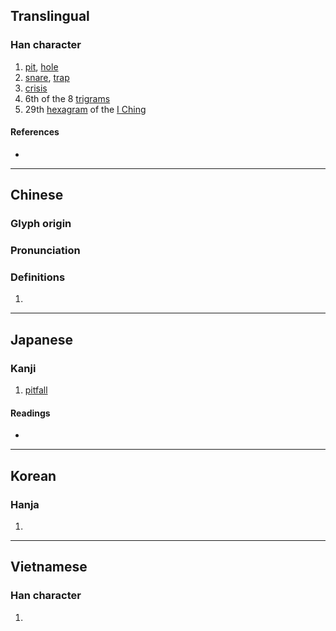 {{character info/new}}
{{also|☵}}
==Translingual==

===Han character===
{{Han char|rn=32|rad=土|as=04|sn=7|four=47182|canj=GNO|ids=⿰土欠}}

# [[pit]], [[hole]]
# [[snare]], [[trap]]
# [[crisis]]
# 6th of the 8 [[w:Ba Gua|trigrams]]
# 29th [[hexagram]] of the [[I Ching]]

====References====
* {{Han ref|kx=0225.120|dkj=04928|dj=0460.040|hdz=10425.040|uh=574E|ud=22350|bh=A7A2|bd=42914}}

----

==Chinese==
{{zh-forms}}

===Glyph origin===
{{Han etym}}

===Pronunciation===
{{zh-pron
|m=kǎn
|c=ham2,ham1,ham3
|h=pfs=
|md=
|mn=khám
|w=
|mc=y
|oc=y
|cat=
}}

===Definitions===
{{zh-hanzi}}

# {{rfdef|lang=zh}}

----

==Japanese==

===Kanji===
{{ja-kanji|grade=|rs=土04}}

# [[pitfall]]

====Readings====
* {{ja-readings|on=[[かん]] (kan)|kun=[[あな]] (ana)}}

----

==Korean==

===Hanja===
{{ko-hanja|hangeul=감|rv=gam|mr=kam}}

# {{defn|lang=ko|sort=土04}}

----

==Vietnamese==

===Han character===
{{vi-hantu|[[khảm]]|rs=土04}}

# {{defn|lang=vi|sort=土04}}
